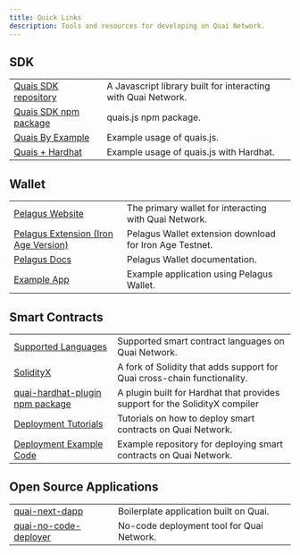 ```yaml
---
title: Quick Links
description: Tools and resources for developing on Quai Network.
---
```


## SDK

|                                                                                                                     |                                                               |
| ------------------------------------------------------------------------------------------------------------------- | ------------------------------------------------------------- |
| [Quais SDK repository](https://github.com/dominant-strategies/quais.js)                                             | A Javascript library built for interacting with Quai Network. |
| [Quais SDK npm package](https://www.npmjs.com/package/quais)                                                        | quais.js npm package.                                         |
| [Quais By Example](https://github.com/dominant-strategies/quais-by-example)                                         | Example usage of quais.js.                                    |
| [Quais + Hardhat](https://github.com/dominant-strategies/hardhat-example/blob/main/Solidity/scripts/deployERC20.js) | Example usage of quais.js with Hardhat.                       |

## Wallet

|                                                                                                                           |                                                         |
| ------------------------------------------------------------------------------------------------------------------------- | ------------------------------------------------------- |
| [Pelagus Website](https://pelaguswallet.io/)                                                                              | The primary wallet for interacting with Quai Network.   |
| [Pelagus Extension (Iron Age Version)](https://chromewebstore.google.com/detail/pelagus/gaegollnpijhedifeeeepdoffkgfcmbc) | Pelagus Wallet extension download for Iron Age Testnet. |
| [Pelagus Docs](https://pelaguswallet.io/docs/)                                                                            | Pelagus Wallet documentation.                           |
| [Example App](https://github.com/dominant-strategies/quai-next-dapp)                                                      | Example application using Pelagus Wallet.               |

## Smart Contracts

|                                                                                      |                                                                             |
| ------------------------------------------------------------------------------------ | --------------------------------------------------------------------------- |
| [Supported Languages](/build/smart-contracts/languages/)                             | Supported smart contract languages on Quai Network.                         |
| [SolidityX](/build/smart-contracts/languages/#choosing-solidity-vs-solidityx)        | A fork of Solidity that adds support for Quai cross-chain functionality.    |
| [quai-hardhat-plugin npm package](https://www.npmjs.com/package/quai-hardhat-plugin) | A plugin built for Hardhat that provides support for the SolidityX compiler |
| [Deployment Tutorials](/guides/development/)                                         | Tutorials on how to deploy smart contracts on Quai Network.                 |
| [Deployment Example Code](https://github.com/dominant-strategies/hardhat-example)    | Example repository for deploying smart contracts on Quai Network.           |

## Open Source Applications

|                                                                                       |                                           |
| ------------------------------------------------------------------------------------- | ----------------------------------------- |
| [quai-next-dapp](https://github.com/dominant-strategies/quai-next-dapp)               | Boilerplate application built on Quai.    |
| [quai-no-code-deployer](https://github.com/dominant-strategies/quai-no-code-deployer) | No-code deployment tool for Quai Network. |
